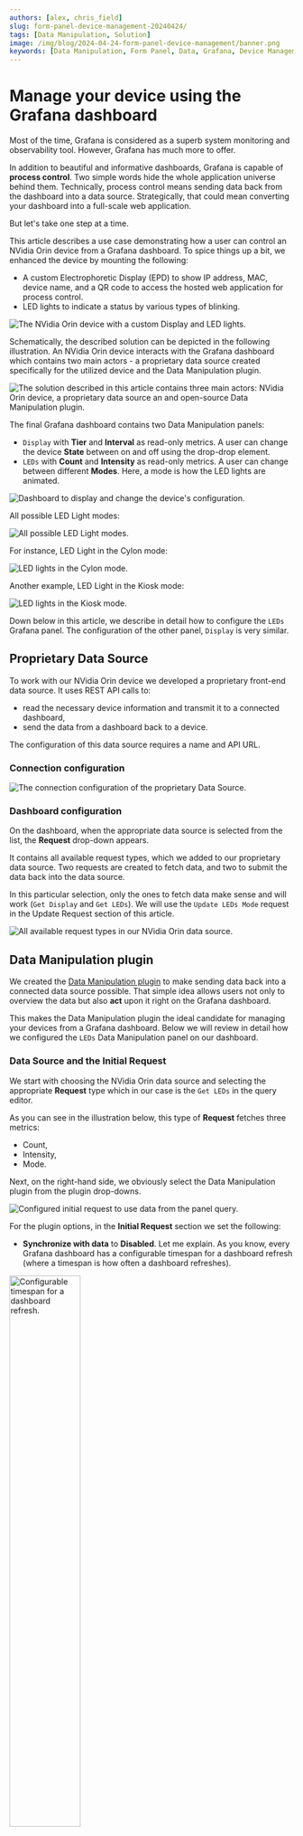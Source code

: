 ```yaml
---
authors: [alex, chris_field]
slug: form-panel-device-management-20240424/
tags: [Data Manipulation, Solution]
image: /img/blog/2024-04-24-form-panel-device-management/banner.png
keywords: [Data Manipulation, Form Panel, Data, Grafana, Device Management]
---
```



# Manage your device using the Grafana dashboard

Most of the time, Grafana is considered as a superb system monitoring and observability tool. However, Grafana has much more to offer.

In addition to beautiful and informative dashboards, Grafana is capable of **process control**. Two simple words hide the whole application universe behind them. Technically, process control means sending data back from the dashboard into a data source. Strategically, that could mean converting your dashboard into a full-scale web application.

<Shorts
  src="https://www.youtube.com/embed/qH4XWJEhCWQ"
  title="Device Management using Grafana dashboard and Data Manipulation panel."
/>

But let's take one step at a time.

This article describes a use case demonstrating how a user can control an NVidia Orin device from a Grafana dashboard. To spice things up a bit, we enhanced the device by mounting the following:

- A custom Electrophoretic Display (EPD) to show IP address, MAC, device name, and a QR code to access the hosted web application for process control.
- LED lights to indicate a status by various types of blinking.

<Image
  title="The NVidia Orin device with a custom Display and LED lights."
  src="/img/blog/2024-04-24-form-panel-device-management/monitor.gif"
/>

Schematically, the described solution can be depicted in the following illustration. An NVidia Orin device interacts with the Grafana dashboard which contains two main actors - a proprietary data source created specifically for the utilized device and the Data Manipulation plugin.

<Image
  title="The solution described in this article contains three main actors: NVidia Orin device, a proprietary data source an and open-source Data Manipulation plugin."
  src="/img/blog/2024-04-24-form-panel-device-management/schema.png"
/>

The final Grafana dashboard contains two Data Manipulation panels:

- `Display` with **Tier** and **Interval** as read-only metrics. A user can change the device **State** between on and off using the drop-drop element.
- `LEDs` with **Count** and **Intensity** as read-only metrics. A user can change between different **Modes**. Here, a mode is how the LED lights are animated.

<Image
  title="Dashboard to display and change the device's configuration."
  src="/img/blog/2024-04-24-form-panel-device-management/dashboard.png"
/>

All possible LED Light modes:

<Image
  title="All possible LED Light modes."
  src="/img/blog/2024-04-24-form-panel-device-management/led-light-mode.png"
/>

For instance, LED Light in the Cylon mode:

<Image
  title="LED lights in the Cylon mode."
  src="/img/blog/2024-04-24-form-panel-device-management/cylon.gif"
/>

Another example, LED Light in the Kiosk mode:

<Image
  title="LED lights in the Kiosk mode."
  src="/img/blog/2024-04-24-form-panel-device-management/kiosk.gif"
/>

Down below in this article, we describe in detail how to configure the `LEDs` Grafana panel. The configuration of the other panel, `Display` is very similar.

## Proprietary Data Source

To work with our NVidia Orin device we developed a proprietary front-end data source. It uses REST API calls to:

- read the necessary device information and transmit it to a connected dashboard,
- send the data from a dashboard back to a device.

The configuration of this data source requires a name and API URL.

### Connection configuration

<Image
  title="The connection configuration of the proprietary Data Source."
  src="/img/blog/2024-04-24-form-panel-device-management/data-source-config.png"
/>

### Dashboard configuration

On the dashboard, when the appropriate data source is selected from the list, the **Request** drop-down appears.

It contains all available request types, which we added to our proprietary data source. Two requests are created to fetch data, and two to submit the data back into the data source.

In this particular selection, only the ones to fetch data make sense and will work (`Get Display` and `Get LEDs`). We will use the `Update LEDs Mode` request in the Update Request section of this article.

<Image
  title="All available request types in our NVidia Orin data source."
  src="/img/blog/2024-04-24-form-panel-device-management/all-requests.png"
/>

## Data Manipulation plugin

We created the [Data Manipulation plugin](/plugins/volkovlabs-form-panel/) to make sending data back into a connected data source possible. That simple idea allows users not only to overview the data but also **act** upon it right on the Grafana dashboard.

This makes the Data Manipulation plugin the ideal candidate for managing your devices from a Grafana dashboard. Below we will review in detail how we configured the `LEDs` Data Manipulation panel on our dashboard.

### Data Source and the Initial Request

We start with choosing the NVidia Orin data source and selecting the appropriate **Request** type which in our case is the `Get LEDs` in the query editor.

As you can see in the illustration below, this type of **Request** fetches three metrics:

- Count,
- Intensity,
- Mode.

Next, on the right-hand side, we obviously select the Data Manipulation plugin from the plugin drop-downs.

<Image
  title="Configured initial request to use data from the panel query."
  src="/img/blog/2024-04-24-form-panel-device-management/led-light-config.png"
/>

For the plugin options, in the **Initial Request** section we set the following:

- **Synchronize with data** to **Disabled**. Let me explain. As you know, every Grafana dashboard has a configurable timespan for a dashboard refresh (where a timespan is how often a dashboard refreshes).

<Image
  title="Configurable timespan for a dashboard refresh."
  src="/img/blog/2024-04-24-form-panel-device-management/refresh-config.png"
  width="50%"
/>

When **Synchronize with data** is **Enabled** with every such refresh, the data populating all Data Manipulation form elements is re-fetched from the data source. To prevent the Data Manipulation form elements to re-fetch the data with every dashboard refresh, we set **Synchronize with data** to **Disabled**.

- **Initial Action** to **Query**. This setting instructs the plugin to use data fetched by a data source. It also adds a **Query Field** option for all form elements to allow the mapping of form elements to data frame columns. We will set it up next.

### Form elements

Now we can create and configure form elements. We need two **Read-Only** types to review the device's stats. We specify id, type, label and use the **Query Field** to map with the data frame columns.

<Image
  title="Configured Count and Intensity elements."
  src="/img/blog/2024-04-24-form-panel-device-management/count-intensity.png"
/>

We also need one **Select with custom options** type to allow users to modify the current LED Light blinking mode. For this type, we similarly to the previous ones specify **Query Field** and then using the **Options Source** set to **Custom** create the listing of all options we need.
While doing that we ensure that the mode values match between the data source API calls and specified here.

<Image
  title="Configured mode element with all possible options."
  src="/img/blog/2024-04-24-form-panel-device-management/mode-element.png"
/>

The described above steps sum up the **Data Source** and **Initial Request** configuration. With that, all form elements should be initiated with the current device's values coming from the `Get LEDs` request.

### Update Request

The **Update Request** is responsible for sending data back into the data source and, thus, performing the process control magic we mentioned at the beginning of this article.

The configuration looks as in the illustration below:

<Image
  title="Update Request and Update Request Payload configuration."
  src="/img/blog/2024-04-24-form-panel-device-management/data-source-update-request.png"
/>

You can copy the code provided in the above screenshot here:

```js
const handleResponse = async (response) => {
  if (response && !response.error) {
    context.grafana.notifySuccess([
      "Update",
      "LEDs Mode updated successfully.",
    ]);

    /**
     * Find new mode in response
     */
    const newMode = response.data[0].fields.find(
      (field) => field.name === "mode"
    )?.values[0];

    /**
     * Update Initial values with updated mode
     */
    context.panel.setInitial({
      ...context.panel.initial,
      mode: newMode,
    });
  } else {
    context.grafana.notifyError([
      "Update",
      "An error occured updating values.",
    ]);
  }
};

return handleResponse(context.panel.response);
```

Please, note that we also update initial values here to ensure the form elements (mode, in this case) are updated timely with the user actions.

## Final result

After all described above steps, we ended up with the Data Manipulation form that displays the current device stats allowing users to modify behaviour of Display and lights.

Please feel free to ask any questions related to the discussed in this article materials. You can do it in the Comments section under any video on our [YouTube channel](https://www.youtube.com/@volkovlabs).
